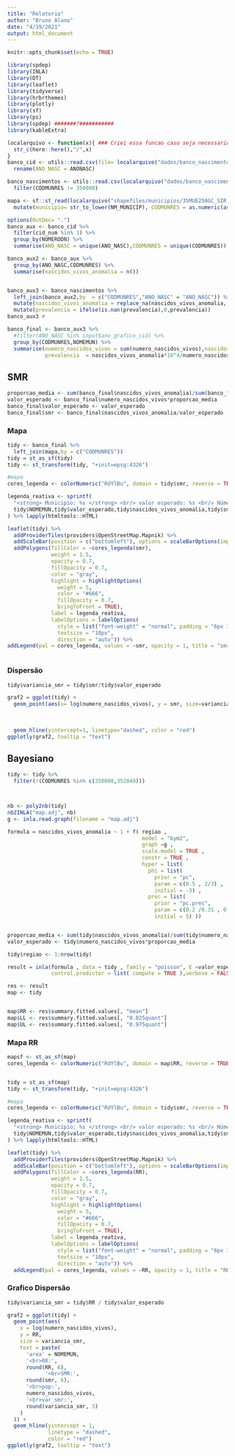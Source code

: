 ---
title: "Relatorio"
author: "Bruno Alano"
date: "4/19/2021"
output: html_document
---

```{r setup, include=FALSE}
knitr::opts_chunk$set(echo = TRUE)

library(spdep)
library(INLA)
library(DT)
library(leaflet)
library(tidyverse)
library(hrbrthemes)
library(plotly)
library(sf)
library(ps)
library(spdep) #######?###########
library(kableExtra)

```


```{r include=FALSE}
localarquivo <- function(x){ ### Criei essa funcao caso seja necessario mudar a pasta 
  str_c(here::here(),"/",x)
}
banco_cid <- utils::read.csv(file= localarquivo("dados/banco_nascimentos_anomalias.csv")) %>%
  rename(ANO_NASC = ANONASC)

banco_nascimentos <- utils::read.csv(localarquivo("dados/banco_nascimentos.csv")) %>%
  filter(CODMUNRES != 350000)

mapa <- sf::st_read(localarquivo("shapefiles/municipios/35MUE250GC_SIR.shp"), quiet = TRUE, options = "ENCODING=UTF-8") %>%
  mutate(municipio= str_to_lower(NM_MUNICIP), CODMUNRES = as.numeric(as.character(substring(CD_GEOCMU,1,6)))) #%>%
```


```{r include=FALSE}
options(OutDec= ".")
banco_aux <- banco_cid %>%
  filter(cid_num %in% 1) %>%
  group_by(NUMERODN) %>%
  summarise(ANO_NASC = unique(ANO_NASC),CODMUNRES = unique(CODMUNRES))

banco_aux2 <- banco_aux %>%
  group_by(ANO_NASC,CODMUNRES) %>%
  summarise(nascidos_vivos_anomalia = n())


banco_aux3 <- banco_nascimentos %>%
  left_join(banco_aux2,by  = c("CODMUNRES","ANO_NASC" = "ANO_NASC")) %>%
  mutate(nascidos_vivos_anomalia = replace_na(nascidos_vivos_anomalia, 0),prevalencia = nascidos_vivos_anomalia/numero_nascidos_vivos*10^4) %>%
  mutate(prevalencia = ifelse(is.nan(prevalencia),0,prevalencia)) 
banco_aux3 #

banco_final <- banco_aux3 %>%
  #filter(ANO_NASC %in% input$ano_grafico_cid) %>%
  group_by(CODMUNRES,NOMEMUN) %>%
  summarise(numero_nascidos_vivos = sum(numero_nascidos_vivos),nascidos_vivos_anomalia = sum(nascidos_vivos_anomalia),
            prevalencia  = nascidos_vivos_anomalia*10^4/numero_nascidos_vivos)
```


## SMR

```{r}
proporcao_media <- sum(banco_final$nascidos_vivos_anomalia)/sum(banco_final$numero_nascidos_vivos)
valor_esperado <- banco_final$numero_nascidos_vivos*proporcao_media
banco_final$valor_esperado <- valor_esperado
banco_final$smr <- banco_final$nascidos_vivos_anomalia/valor_esperado
```


### Mapa

```{r}
tidy <- banco_final %>%
  left_join(mapa,by = c("CODMUNRES"))
tidy = st_as_sf(tidy)
tidy <- st_transform(tidy, "+init=epsg:4326") 

#mapa
cores_legenda <- colorNumeric("RdYlBu", domain = tidy$smr, reverse = TRUE)

legenda_reativa <- sprintf(
  "<strong> Municipio: %s </strong> <br/> valor esperado: %s <br/> Número anomalias: %s <br/>  smr: %s", #escrita estatica
  tidy$NOMEMUN,tidy$valor_esperado,tidy$nascidos_vivos_anomalia,tidy$smr #valores que mudam na legenda
) %>% lapply(htmltools::HTML)

leaflet(tidy) %>%
  addProviderTiles(providers$OpenStreetMap.Mapnik) %>%
  addScaleBar(position = c("bottomleft"), options = scaleBarOptions(imperial= FALSE)) %>%
  addPolygons(fillColor = ~cores_legenda(smr),
              weight = 1.5,
              opacity = 0.7,
              fillOpacity = 0.7,
              color = "gray",
              highlight = highlightOptions(
                weight = 5,
                color = "#666",
                fillOpacity = 0.7,
                bringToFront = TRUE),
              label = legenda_reativa,
              labelOptions = labelOptions(
                style = list("font-weight" = "normal", padding = "6px 11px"),
                textsize = "10px",
                direction = "auto")) %>%
addLegend(pal = cores_legenda, values = ~smr, opacity = 1, title = "smr")
              
```

### Dispersão

```{r}

tidy$variancia_smr = tidy$smr/tidy$valor_esperado

graf2 = ggplot(tidy) +
  geom_point(aes(x= log(numero_nascidos_vivos), y = smr, size=variancia_smr, text = paste('area' = NOMEMUN,
                                                                                          '<br>smr:', round(smr,3),
                                                                                          '<br>pop:', numero_nascidos_vivos,
                                                                                          '<br>var_smr:', round(variancia_smr,3)))) +
  geom_hline(yintercept=1, linetype="dashed", color = "red")
ggplotly(graf2, tooltip = "text")


```












## Bayesiano 

```{r}
tidy <- tidy %>%
  filter(!(CODMUNRES %in% c(350000,352040)))



nb <- poly2nb(tidy)
nb2INLA("map.adj", nb)
g <- inla.read.graph(filename = "map.adj")

formula = nascidos_vivos_anomalia ~ 1 + f( regiao ,
                                           model = "bym2",
                                           graph =g ,
                                           scale.model = TRUE ,
                                           constr = TRUE ,
                                           hyper = list(
                                             phi = list(
                                               prior = "pc",
                                               param = c(0.5 , 2/3) ,
                                               initial = -3) ,
                                             prec = list(
                                               prior = "pc.prec",
                                               param = c(0.2 /0.31 , 0.01) ,
                                               initial = 5) ))


proporcao_media <- sum(tidy$nascidos_vivos_anomalia)/sum(tidy$numero_nascidos_vivos)
valor_esperado <- tidy$numero_nascidos_vivos*proporcao_media

tidy$regiao <- 1:nrow(tidy)

result = inla(formula , data = tidy , family = "poisson", E =valor_esperado ,
              control.predictor = list( compute = TRUE ),verbose = FALSE)

res <- result
map <- tidy


map$RR <- res$summary.fitted.values[, "mean"]
map$LL <- res$summary.fitted.values[, "0.025quant"]
map$UL <- res$summary.fitted.values[, "0.975quant"]

```


### Mapa RR

```{r}
mapsf <- st_as_sf(map)
cores_legenda <- colorNumeric("RdYlBu", domain = map$RR, reverse = TRUE)


tidy = st_as_sf(map)
tidy <- st_transform(tidy, "+init=epsg:4326") 

#mapa
cores_legenda <- colorNumeric("RdYlBu", domain = tidy$smr, reverse = TRUE)

legenda_reativa <- sprintf(
  "<strong> Municipio: %s </strong> <br/> valor esperado: %s <br/> Número anomalias: %s <br/>  smr: %s <br/>  RR: %s", #escrita estatica
  tidy$NOMEMUN,tidy$valor_esperado,tidy$nascidos_vivos_anomalia,tidy$smr,tidy$RR #valores que mudam na legenda
) %>% lapply(htmltools::HTML)

leaflet(tidy) %>%
  addProviderTiles(providers$OpenStreetMap.Mapnik) %>%
  addScaleBar(position = c("bottomleft"), options = scaleBarOptions(imperial= FALSE)) %>%
  addPolygons(fillColor = ~cores_legenda(RR),
              weight = 1.5,
              opacity = 0.7,
              fillOpacity = 0.7,
              color = "gray",
              highlight = highlightOptions(
                weight = 5,
                color = "#666",
                fillOpacity = 0.7,
                bringToFront = TRUE),
              label = legenda_reativa,
              labelOptions = labelOptions(
                style = list("font-weight" = "normal", padding = "6px 11px"),
                textsize = "10px",
                direction = "auto")) %>%
  addLegend(pal = cores_legenda, values = ~RR, opacity = 1, title = "RR")
```


### Grafico Dispersão

```{r}
tidy$variancia_smr = tidy$RR / tidy$valor_esperado

graf2 = ggplot(tidy) +
  geom_point(aes(
    x = log(numero_nascidos_vivos),
    y = RR,
    size = variancia_smr,
    text = paste(
      'area' = NOMEMUN,
      '<br>RR:',
      round(RR, 6),
            '<br>SMR:',
      round(smr, 6),
      '<br>pop:',
      numero_nascidos_vivos,
      '<br>var_smr:',
      round(variancia_smr, 3)
    )
  )) +
  geom_hline(yintercept = 1,
             linetype = "dashed",
             color = "red")
ggplotly(graf2, tooltip = "text")

```



